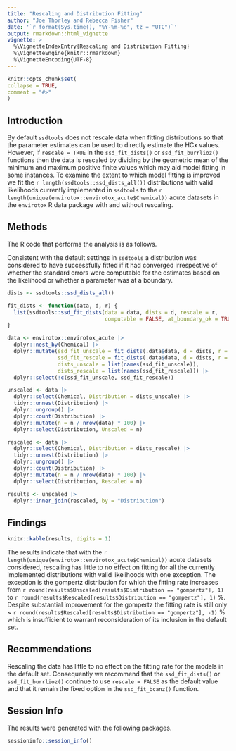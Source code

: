 ```yaml
---
title: "Rescaling and Distribution Fitting"
author: "Joe Thorley and Rebecca Fisher"
date: '`r format(Sys.time(), "%Y-%m-%d", tz = "UTC")`'
output: rmarkdown::html_vignette
vignette: >
  %\VignetteIndexEntry{Rescaling and Distribution Fitting}
  %\VignetteEngine{knitr::rmarkdown}
  %\VignetteEncoding{UTF-8}
---
```

  
```r
knitr::opts_chunk$set(
collapse = TRUE,
comment = "#>"
)
```

<!-- To knit to pdf replace rmarkdown::html_vignette with rmarkdown::pdf_document -->
<!-- To quickly run the code on two datasets add `dplyr::slice(1:12) |>` after `envirotox::envirotox_acute |>` -->
<!-- The consecutive mutate calls in the pipe is to ensure code wrapping -->

## Introduction

By default `ssdtools` does not rescale data when fitting distributions so that the parameter estimates can be used to directly estimate the HCx values.
However, if `rescale = TRUE` in the `ssd_fit_dists()` or `ssd_fit_burrlioz()` functions then the data is rescaled by dividing by the geometric mean of the minimum and maximum positive finite values which may aid model fitting in some instances.
To examine the extent to which model fitting is improved we fit the `r length(ssdtools::ssd_dists_all())` distributions with valid likelihoods currently implemented in `ssdtools` to the `r length(unique(envirotox::envirotox_acute$Chemical))` acute datasets in the `envirotox` R data package with and without rescaling.

## Methods

The R code that performs the analysis is as follows.

Consistent with the default settings in `ssdtools` a distribution was considered to have successfully fitted if it had converged irrespective of whether the standard errors were computable for the estimates based on the likelihood or whether a parameter was at a boundary.

```r
dists <- ssdtools::ssd_dists_all()

fit_dists <- function(data, d, r) {
  list(ssdtools::ssd_fit_dists(data = data, dists = d, rescale = r, 
                               computable = FALSE, at_boundary_ok = TRUE, silent = TRUE))
}

data <- envirotox::envirotox_acute |>
  dplyr::nest_by(Chemical) |>
  dplyr::mutate(ssd_fit_unscale = fit_dists(.data$data, d = dists, r = FALSE),
                ssd_fit_rescale = fit_dists(.data$data, d = dists, r = TRUE),
                dists_unscale = list(names(ssd_fit_unscale)),
                dists_rescale = list(names(ssd_fit_rescale))) |>
  dplyr::select(!c(ssd_fit_unscale, ssd_fit_rescale))

unscaled <- data |>
  dplyr::select(Chemical, Distribution = dists_unscale) |>
  tidyr::unnest(Distribution) |>
  dplyr::ungroup() |>
  dplyr::count(Distribution) |>
  dplyr::mutate(n = n / nrow(data) * 100) |>
  dplyr::select(Distribution, Unscaled = n)

rescaled <- data |>
  dplyr::select(Chemical, Distribution = dists_rescale) |>
  tidyr::unnest(Distribution) |>
  dplyr::ungroup() |>
  dplyr::count(Distribution) |>
  dplyr::mutate(n = n / nrow(data) * 100) |>
  dplyr::select(Distribution, Rescaled = n)

results <- unscaled |>
  dplyr::inner_join(rescaled, by = "Distribution")
```

## Findings

```r
knitr::kable(results, digits = 1)
```

The results indicate that with the `r length(unique(envirotox::envirotox_acute$Chemical))` acute datasets considered, rescaling has little to no effect on fitting for all the currently implemented distributions with valid likelihoods with one exception.
The exception is the gompertz distribution for which the fitting rate increases from `r round(results$Unscaled[results$Distribution == "gompertz"], 1)` to `r round(results$Rescaled[results$Distribution == "gompertz"], 1)` %.
Despite substantial improvement for the gompertz the fitting rate is still only ~ `r round(results$Rescaled[results$Distribution == "gompertz"], -1)` % which is insufficient to warrant reconsideration of its inclusion in the default set.

## Recommendations

Rescaling the data has little to no effect on the fitting rate for the models in the default set.
Consequently we recommend that the `ssd_fit_dists()` or `ssd_fit_burrlioz()` continue to use `rescale = FALSE` as the default value and that it remain the fixed option in the `ssd_fit_bcanz()` function.

## Session Info

The results were generated with the following packages.

```r
sessioninfo::session_info()
```
